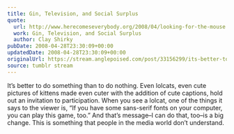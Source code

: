 ```yaml
---
title: Gin, Television, and Social Surplus
quote:
  url: http://www.herecomeseverybody.org/2008/04/looking-for-the-mouse.html
  work: Gin, Television, and Social Surplus
  author: Clay Shirky
pubDate: 2008-04-28T23:30:09+00:00
updatedDate: 2008-04-28T23:30:09+00:00
originalUrl: https://stream.anglepoised.com/post/33156299/its-better-to-do-something-than-to-do-nothing
source: tumblr stream
---
```


It&rsquo;s better to do something than to do nothing. Even lolcats, even cute pictures of kittens made even cuter with the addition of cute captions, hold out an invitation to participation. When you see a lolcat, one of the things it says to the viewer is, &ldquo;If you have some sans-serif fonts on your computer, you can play this game, too.&rdquo; And that&rsquo;s message&ndash;I can do that, too&ndash;is a big change. This is something that people in the media world don&rsquo;t understand.
